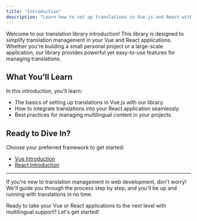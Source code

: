 ---
title: "Introduction"
description: "Learn how to set up translations in Vue.js and React with our library."
---



Welcome to our translation library introduction! This library is designed to simplify translation management in your Vue and React applications. Whether you're building a small personal project or a large-scale application, our library provides powerful yet easy-to-use features for managing translations.

## What You'll Learn

In this introduction, you'll learn:

- The basics of setting up translations in Vue.js with our library.
- How to integrate translations into your React application seamlessly.
- Best practices for managing multilingual content in your projects.

## Ready to Dive In?

Choose your preferred framework to get started:

- [Vue Introduction](./intro-vue)
- [React Introduction](./intro-react)

---

If you're new to translation management in web development, don't worry! We'll guide you through the process step by step, and you'll be up and running with translations in no time.

Ready to take your Vue or React applications to the next level with multilingual support? Let's get started!
